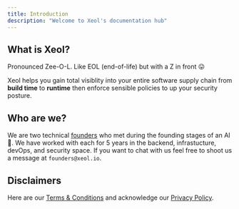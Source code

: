 ```yaml
---
title: Introduction
description: "Welcome to Xeol's documentation hub"
---
```


## What is Xeol?
<Tip>Pronounced Zee-O-L. Like EOL (end-of-life) but with a Z in front 😛</Tip>

Xeol helps you gain total visiblity into your entire software supply chain from **build time** to **runtime** then enforce sensible policies to up your security posture.

## Who are we?
We are two technical [founders](https://www.xeol.io/about-us) who met during the founding stages of an AI 🦄. We have worked with each for 5 years in the backend, infrastucture, devOps, and security space. If you want to chat with us feel free to shoot us a message at `founders@xeol.io`.

## Disclaimers
Here are our [Terms & Conditions](https://www.xeol.io/terms-and-conditions) and acknowledge our [Privacy Policy](https://www.xeol.io/privacy-policy).